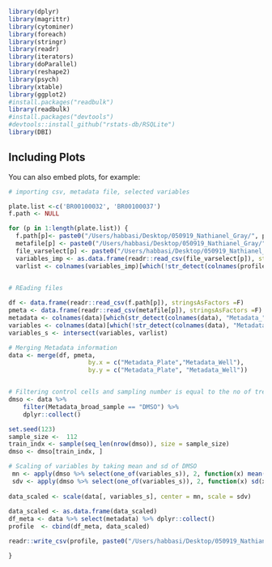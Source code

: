 

```r
library(dplyr)
library(magrittr)
library(cytominer)
library(foreach)
library(stringr)
library(readr)
library(iterators)
library(doParallel)
library(reshape2)
library(psych)
library(xtable)
library(ggplot2)
#install.packages("readbulk")
library(readbulk)
#install.packages("devtools")
#devtools::install_github("rstats-db/RSQLite")
library(DBI)


```

## Including Plots

You can also embed plots, for example:


```r
# importing csv, metadata file, selected variables

plate.list <-c('BR00100032', 'BR00100037')
f.path <- NULL

for (p in 1:length(plate.list)) {
  f.path[p]<- paste0("/Users/habbasi/Desktop/050919_Nathianel_Gray/", plate.list[p], "/", plate.list[p], ".csv")
  metafile[p] <- paste0("/Users/habbasi/Desktop/050919_Nathianel_Gray/", plate.list[p], "/", plate.list[p], "_Metadata.csv")
  file_varselect[p] <- paste0("/Users/habbasi/Desktop/050919_Nathianel_Gray/", plate.list[p], "/", plate.list[p],"_normalized_variable_selected.csv")
  variables_imp <- as.data.frame(readr::read_csv(file_varselect[p]), stringsAsFactors =F)
  varlist <- colnames(variables_imp)[which(!str_detect(colnames(profile_varselect), "Metadata_"))]

  
# REading files

df <- data.frame(readr::read_csv(f.path[p]), stringsAsFactors =F)
pmeta <- data.frame(readr::read_csv(metafile[p]), stringsAsFactors =F)
metadata <- colnames(data)[which(str_detect(colnames(data), "Metadata_"))]
variables <- colnames(data)[which(!str_detect(colnames(data), "Metadata_"))]
variables_s <- intersect(variables, varlist)

# Merging Metadata information
data <- merge(df, pmeta,
                      by.x = c("Metadata_Plate","Metadata_Well"),
                      by.y = c("Metadata_Plate", "Metadata_Well"))


# Filtering control cells and sampling number is equal to the no of treatments
dmso <- data %>%
    filter(Metadata_broad_sample == "DMSO") %>%
    dplyr::collect()

set.seed(123)
sample_size <-  112
train_indx <- sample(seq_len(nrow(dmso)), size = sample_size)
dmso <- dmso[train_indx, ]

# Scaling of variables by taking mean and sd of DMSO 
 mn <- apply(dmso %>% select(one_of(variables_s)), 2, function(x) mean(x, na.rm = T))
 sdv <- apply(dmso %>% select(one_of(variables_s)), 2, function(x) sd(x, na.rm = T))
 
data_scaled <- scale(data[, variables_s], center = mn, scale = sdv)
    
data_scaled <- as.data.frame(data_scaled)
df_meta <- data %>% select(metadata) %>% dplyr::collect()
profile  <- cbind(df_meta, data_scaled)

readr::write_csv(profile, paste0("/Users/habbasi/Desktop/050919_Nathianel_Gray/", plate.list[p], "/", plate.list[p], "_normalized_sampled_variable_selected.csv")) 

}




```


